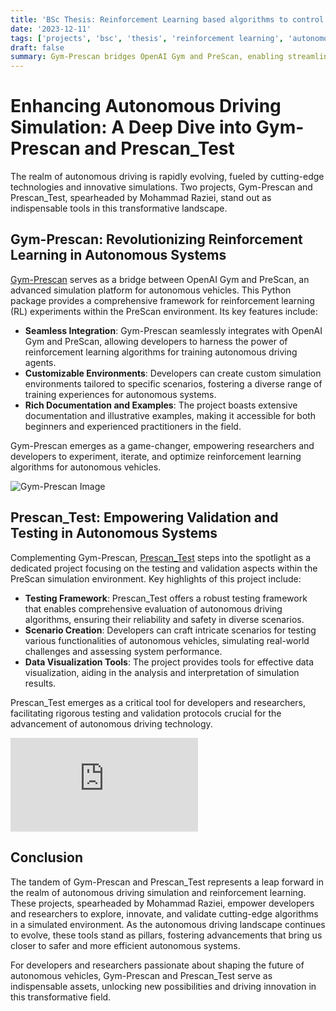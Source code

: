 ```yaml
---
title: 'BSc Thesis: Reinforcement Learning based algorithms to control autonomous driving car'
date: '2023-12-11'
tags: ['projects', 'bsc', 'thesis', 'reinforcement learning', 'autonomous driving car']
draft: false
summary: Gym-Prescan bridges OpenAI Gym and PreScan, enabling streamlined reinforcement learning for autonomous vehicles. Meanwhile, Prescan_Test facilitates rigorous validation within PreScan, ensuring robustness in autonomous vehicle algorithms.
---
```



# Enhancing Autonomous Driving Simulation: A Deep Dive into Gym-Prescan and Prescan_Test

The realm of autonomous driving is rapidly evolving, fueled by cutting-edge technologies and innovative simulations. Two projects, Gym-Prescan and Prescan_Test, spearheaded by Mohammad Raziei, stand out as indispensable tools in this transformative landscape.

## Gym-Prescan: Revolutionizing Reinforcement Learning in Autonomous Systems

[Gym-Prescan](https://github.com/MohammadRaziei/gym-Prescan) serves as a bridge between OpenAI Gym and PreScan, an advanced simulation platform for autonomous vehicles. This Python package provides a comprehensive framework for reinforcement learning (RL) experiments within the PreScan environment. Its key features include:

- **Seamless Integration**: Gym-Prescan seamlessly integrates with OpenAI Gym and PreScan, allowing developers to harness the power of reinforcement learning algorithms for training autonomous driving agents.
- **Customizable Environments**: Developers can create custom simulation environments tailored to specific scenarios, fostering a diverse range of training experiences for autonomous systems.
- **Rich Documentation and Examples**: The project boasts extensive documentation and illustrative examples, making it accessible for both beginners and experienced practitioners in the field.

Gym-Prescan emerges as a game-changer, empowering researchers and developers to experiment, iterate, and optimize reinforcement learning algorithms for autonomous vehicles.

<img src="https://github.com/MohammadRaziei/gym-Prescan/raw/master/README/block-diagram-white.jpg" alt="Gym-Prescan Image" />

## Prescan_Test: Empowering Validation and Testing in Autonomous Systems

Complementing Gym-Prescan, [Prescan_Test](https://github.com/MohammadRaziei/prescan_test) steps into the spotlight as a dedicated project focusing on the testing and validation aspects within the PreScan simulation environment. Key highlights of this project include:

- **Testing Framework**: Prescan_Test offers a robust testing framework that enables comprehensive evaluation of autonomous driving algorithms, ensuring their reliability and safety in diverse scenarios.
- **Scenario Creation**: Developers can craft intricate scenarios for testing various functionalities of autonomous vehicles, simulating real-world challenges and assessing system performance.
- **Data Visualization Tools**: The project provides tools for effective data visualization, aiding in the analysis and interpretation of simulation results.

Prescan_Test emerges as a critical tool for developers and researchers, facilitating rigorous testing and validation protocols crucial for the advancement of autonomous driving technology.

[//]: # (<iframe width="560" height="315" src="https://piped.video/embed/JrDWDWqv1Hg" frameborder="0" allowfullscreen></iframe>)
<iframe style={{width:"100%", aspectRatio: "16 / 9"}} frameborder="0" allowfullscreen="" scrolling="no" allow="autoplay;fullscreen" crossorigin="anonymous" playsinline src="https://9xplayer.com/?url=https://www.youtube.com/watch?v=JrDWDWqv1Hg"></iframe>


## Conclusion

The tandem of Gym-Prescan and Prescan_Test represents a leap forward in the realm of autonomous driving simulation and reinforcement learning. These projects, spearheaded by Mohammad Raziei, empower developers and researchers to explore, innovate, and validate cutting-edge algorithms in a simulated environment. As the autonomous driving landscape continues to evolve, these tools stand as pillars, fostering advancements that bring us closer to safer and more efficient autonomous systems.

For developers and researchers passionate about shaping the future of autonomous vehicles, Gym-Prescan and Prescan_Test serve as indispensable assets, unlocking new possibilities and driving innovation in this transformative field.
